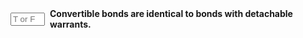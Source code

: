 ::: {.question-block}

<form onsubmit="event.preventDefault(); checkAnswerBox('module6_tf_q94','F')" style="display: flex; align-items: center; gap: 8px;">
<input type="text" id="module6_tf_q94" name="module6_tf_q94" maxlength="1" placeholder="T or F" style="width: 55px;" data-correct-answer="F" /> 
<label for="module6_tf_q94"><strong>Convertible bonds are identical to bonds with detachable warrants.</strong></label>
</form>

<div id="feedback-module6_tf_q94" class="feedback" style="display:none;">
This is FALSE. Convertible bonds have embedded conversion rights, while warrants are separate instruments.
</div>

:::
